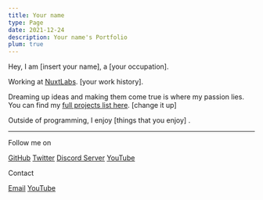```yaml
---
title: Your name
type: Page
date: 2021-12-24
description: Your name's Portfolio
plum: true
---
```


Hey, I am [insert your name], a [your occupation].

Working at [NuxtLabs](https://nuxtlabs.com/). [your work history].

Dreaming up ideas and making them come true is where my passion lies. You can find my [full projects list here](/projects). [change it up]

Outside of programming, I enjoy [things that you enjoy] .

---

Follow me on

<p flex="~ gap-3 wrap" class="mt--2!">
  <a href="https://github.com/" target="_blank"><span op75 i-simple-icons-github /> GitHub</a>
  <a href="https://www.twitter.com/" target="_blank"><span op75 i-ri-twitter-x-fill /> Twitter</a>
  <a href="https://discord.com" target="_blank"><span op75 i-simple-icons-discord /> Discord Server</a>
  <a href="https://www.youtube.com/anthonyfu7" target="_blank"><span op75 i-simple-icons-youtube /> YouTube</a>
</p>

Contact

<a class="text-gray-900 underline" href="mailto:hello@timn.tech">Email</a>
<a href="mailto:hello@timn.tech" target="_blank"><span op75 i-simple-icons-email /> YouTube</a>
